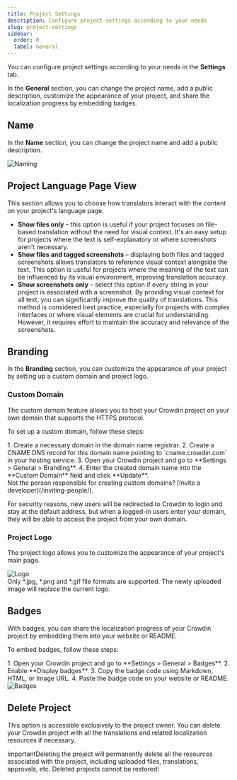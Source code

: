 ```yaml
---
title: Project Settings
description: Configure project settings according to your needs
slug: project-settings
sidebar:
  order: 0
  label: General
---
```



You can configure project settings according to your needs in the **Settings** tab.

In the **General** section, you can change the project name, add a public description, customize the appearance of your project, and share the localization progress by embedding badges.

## Name

In the **Name** section, you can change the project name and add a public description.

<Image src={naming} alt="Naming" />

## Project Language Page View

This section allows you to choose how translators interact with the content on your project's language page.

- **Show files only** &ndash; this option is useful if your project focuses on file-based translation without the need for visual context. It's an easy setup for projects where the text is self-explanatory or where screenshots aren't necessary.
- **Show files and tagged screenshots** &ndash; displaying both files and tagged screenshots allows translators to reference visual context alongside the text. This option is useful for projects where the meaning of the text can be influenced by its visual environment, improving translation accuracy.
- **Show screenshots only** &ndash; select this option if every string in your project is associated with a screenshot. By providing visual context for all text, you can significantly improve the quality of translations. This method is considered best practice, especially for projects with complex interfaces or where visual elements are crucial for understanding. However, it requires effort to maintain the accuracy and relevance of the screenshots.

## Branding

In the **Branding** section, you can customize the appearance of your project by setting up a custom domain and project logo.

### Custom Domain

The custom domain feature allows you to host your Crowdin project on your own domain that supports the HTTPS protocol.

To set up a custom domain, follow these steps:

<Steps>
  1. Create a necessary domain in the domain name registrar.
  2. Create a CNAME DNS record for this domain name pointing to `cname.crowdin.com` in your hosting service.
  3. Open your Crowdin project and go to **Settings > General > Branding**.
  4. Enter the created domain name into the **Custom Domain** field and click **Update**.
</Steps>

<Aside type="tip">
  Not the person responsible for creating custom domains? [Invite a developer](/inviting-people/).
</Aside>

For security reasons, new users will be redirected to Crowdin to login and stay at the default address, but when a logged-in users enter your domain, they will be able to access the project from your own domain.

### Project Logo

The project logo allows you to customize the appearance of your project's main page.

<Image src={logo} alt="Logo" />

<Aside>
  Only *.jpg, *.png and *.gif file formats are supported. The newly uploaded image will replace the current logo.
</Aside>

## Badges

With badges, you can share the localization progress of your Crowdin project by embedding them into your website or README.

To embed badges, follow these steps:

<Steps>
  1. Open your Crowdin project and go to **Settings > General > Badges**.
  2. Enable **Display badges**.
  3. Copy the badge code using Markdown, HTML, or Image URL.
  4. Paste the badge code on your website or README.
</Steps>

<Image src={badges} alt="Badges" />

<LinkCard
  title="Badges & Status Images"
  description="Badges & Status Images application allows to generate badges, charts, and additional graphics for each language in your Crowdin Project."
  href="https://store.crowdin.com/bds"
  target="_blank"
/>

## Delete Project

This option is accessible exclusively to the project owner. You can delete your Crowdin project with all the translations and related localization resources if necessary.

<Aside type="danger">
  ImportantDeleting the project will permanently delete all the resources associated with the project, including uploaded files, translations, approvals, etc. Deleted projects cannot be restored!
</Aside>
